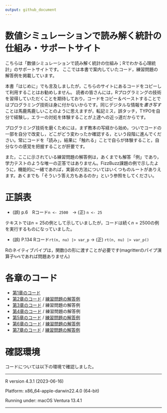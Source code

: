```yaml
---
output: github_document
---
```


# 数値シミュレーションで読み解く統計の仕組み・サポートサイト

こちらは「数値シミュレーションで読み解く統計の仕組み；Rでわかる心理統計」のサポートサイトです。
ここでは本書で案内していたコード，練習問題の解答例を掲載しています。

本書「はじめに」でも言及しましたが，こちらのサイトにあるコードをコピーして利用することはお勧めしません。
読者の皆さんには，Rプログラミングの技術を習得していただくことを期待しており，コードをコピー＆ペーストすることではプログラミング技術は身に付かないからです。同じデジタルな情報を*書き写す*ことは馬鹿馬鹿しいことのように思えますが，転記ミス，誤タッチ，TYPOを自分で経験し，エラーの対処を体験することが上達への近っ道だからです。

プログラミング技術を磨くためには，まず教本の写経から始め，ついでコードの一部を自分で改変し，どこがどう変わったか確認する，という段階に進んでください。常にコードを「読み」，結果に「触れる」ことで自らが体験すること，自分なりの感覚を把握することが肝要です。

また，ここに示されている練習問題の解答例は，あくまでも解答「例」であり，学力テストのような唯一の正答ではありません。FizzBuzz課題の例で示したように，機能的に一緒であれば，実装の方法についてはいくつものルートがありえます。あくまでも「そういう答え方もあるのか」という参照をしてください。

# 正誤表

+ (誤) p.6　Rコード`n <- 2500`　-> (正) `n <- 25`

テキストでは$n=25$の例として示していましたが，コードは続く$n=2500$の例を実行するものになっていました。

+ (誤) P.134 Rコード`rt(n, nu) |> var_p` -> (正) `rt(n, nu) |> var_p()`

Rのネイティブパイプは，関数()の形に渡すことが必要です(magritterのパイプ演算子`%>%`であれば問題ありません)


# 各章のコード

- [第1章のコード](ch1/ch1.R)
- [第2章のコード](ch2/ch2.R) / [練習問題の解答例](ch2/ch2_practice.R)
- [第3章のコード](ch3/ch3.R) / 練習問題の解答例
- [第4章のコード](ch4/ch4.R) / 練習問題の解答例
- [第5章のコード](ch5.ch5.R) / [練習問題の解答例](ch5/ch5_practice.R)
- [第6章のコード](ch6/ch6.R) / [練習問題の解答例](ch6/ch6_practice.R)
- [第7章のコード](ch7/ch7.R) / [練習問題の解答例](ch7/ch7_practice.R)

# 確認環境

コードについては以下の環境で確認しました。

------------------------------------------------------------------------

R version 4.3.1 (2023-06-16)

Platform: x86_64-apple-darwin22.4.0 (64-bit)

Running under: macOS Ventura 13.4.1

------------------------------------------------------------------------

